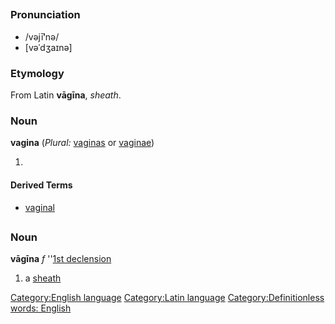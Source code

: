 =={{en}}==
[[Category:English language]]
===Pronunciation===
*/vəjī'''ʹ'''nə/
*[vəˈdʒaɪnə]
===Etymology===
From Latin '''vāgīna''', ''sheath''.
===Noun===
'''vagina''' (''Plural:'' [[vaginas]] or [[vaginae]])

#{{stub}}

====Derived Terms====
*[[vaginal]]
=={{la}}==
[[Category:Latin language]]
===Noun===
'''vāgīna''' ''f'' ''[[Wiktionary Appendix:Latin first declension|1st declension]]

#a [[sheath]]

[[Category:Definitionless words: English]]